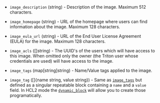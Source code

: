 <!-- Code generated from the comments of the TargetImageConfig struct in builder/triton/target_image_config.go; DO NOT EDIT MANUALLY -->

-   `image_description` (string) - Description of the image. Maximum 512
    characters.
    
-   `image_homepage` (string) - URL of the homepage where users can find
    information about the image. Maximum 128 characters.
    
-   `image_eula_url` (string) - URL of the End User License Agreement (EULA)
    for the image. Maximum 128 characters.
    
-   `image_acls` ([]string) - The UUID's of the users which will have
    access to this image. When omitted only the owner (the Triton user whose
    credentials are used) will have access to the image.
    
-   `image_tags` (map[string]string) - Name/Value tags applied to the image.
    
-   `image_tag` ([]{name string, value string}) - Same as [`image_tags`](#image_tags) but defined as a singular repeatable
    block containing a `name` and a `value` field. In HCL2 mode the
    [`dynamic_block`](/docs/configuration/from-1.5/expressions#dynamic-blocks)
    will allow you to create those programatically.
    